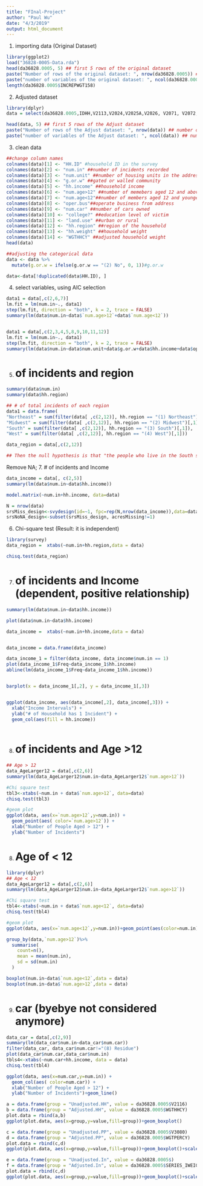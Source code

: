 ---
title: "FInal-Project"
author: "Paul Wu"
date: "4/3/2019"
output: html_document
---

1. importing data (Original Dataset)
```{r}
library(ggplot2)
load("36828-0005-Data.rda")
head(da36828.0005, 5) ## first 5 rows of the original dataset
paste("Number of rows of the original dataset: ", nrow(da36828.0005)) ## number of rows of the original dataset
paste("number of variables of the original dataset: ", ncol(da36828.0005)) ## number of variables of the original dataset
length(da36828.0005$INCREPWGT158)

```

2. Adjusted dataset
```{r}
library(dplyr)
data = select(da36828.0005,IDHH,V2113,V2024,V2025A,V2026, V2071, V2072, V2074, V2078,V2119,V2125,V2127B,V2116,WGTHHCY) ## Adjust dataset

head(data, 5) ## first 5 rows of the Adjust dataset
paste("Number of rows of the Adjust dataset: ", nrow(data)) ## number of rows of the Adjusted dataset
paste("number of variables of the Adjust dataset: ", ncol(data)) ## number of variables of the Adjusted dataset

```

3. clean data
```{r}
##change column names
colnames(data)[1] <- "HH.ID" #household ID in the survey
colnames(data)[2] <- "num.in" ##number of incidents recorded
colnames(data)[3] <- "num.unit" ##number of housing units in the address
colnames(data)[4] <- "g.or.w" ##gated or walled community
colnames(data)[5] <- "hh.income" ##household income
colnames(data)[6] <- "num.age>12" ##number of memebers aged 12 and above
colnames(data)[7] <- "num.age<12"##number of members aged 12 and younger
colnames(data)[8] <- "oper.bus"##operate business from address
colnames(data)[9] <- "num.car" ##number of cars owned
colnames(data)[10] <- "college?" ##education level of victim 
colnames(data)[11] <- "land.use" ##urban or rural
colnames(data)[12] <- "hh.region" ##region of the household
colnames(data)[13] <- "hh.weight" ##household weight
colnames(data)[14] <- "WGTHHCY" ##adjusted household weight
head(data)

##adjusting the categorical data
data <- data %>%
  mutate(g.or.w = ifelse(g.or.w == "(2) No", 0, 1))#g.or.w

data<-data[!duplicated(data$HH.ID), ]
```

4. select variables, using AIC selection
```{r}
data1 = data[,c(2,6,7)]
lm.fit = lm(num.in~., data1)
step(lm.fit, direction = "both", k = 2, trace = FALSE)
summary(lm(data$num.in~data$`num.age>12`+data$`num.age<12`))


data1 = data[,c(2,3,4,5,8,9,10,11,12)]
lm.fit = lm(num.in~., data1)
step(lm.fit, direction = "both", k = 2, trace = FALSE)
summary(lm(data$num.in~data$num.unit+data$g.or.w+data$hh.income+data$oper.bus+data$num.car+data$`college?`+data$land.use+data$hh.region))
```

5. # of incidents and region
```{r}
summary(data$num.in)
summary(data$hh.region)

## # of total incidents of each region 
data1 = data.frame(
"Northeast" = sum(filter(data[ ,c(2,12)], hh.region == "(1) Northeast")[,1]),
"Midwest" = sum(filter(data[ ,c(2,12)], hh.region == "(2) Midwest")[,1]),
"South" = sum(filter(data[ ,c(2,12)], hh.region == "(3) South")[,1]),
"West" = sum(filter(data[ ,c(2,12)], hh.region == "(4) West")[,1]))

data_region = data[,c(2,12)]

## Then the null hypothesis is that "the people who live in the South side of America surferred the crime most."
```

Remove NA; 7. # of incidents and Income
```{r}
data_income = data[, c(2,5)]
summary(lm(data$num.in~data$hh.income))

model.matrix(~num.in+hh.income, data=data)

N = nrow(data)
srsMiss_design<-svydesign(id=~1, fpc=rep(N,nrow(data_income)),data=data_income)
srsNoNA_design<-subset(srsMiss_design, acresMissing!=1)
```
6. Chi-square test (Result: it is independent)
```{r}
library(survey)
data_region =  xtabs(~num.in+hh.region,data = data)

chisq.test(data_region)

```

7. # of incidents and Income (dependent, positive relationship)
```{r}
summary(lm(data$num.in~data$hh.income))

plot(data$num.in~data$hh.income)

data_income =  xtabs(~num.in+hh.income,data = data)


data_income = data.frame(data_income)

data_income_1 = filter(data_income, data_income$num.in == 1)
plot(data_income_1$Freq~data_income_1$hh.income)
abline(lm(data_income_1$Freq~data_income_1$hh.income))


barplot(x = data_income_1[,2], y = data_income_1[,3])


ggplot(data_income, aes(data_income[,2], data_income[,3])) +
  xlab("Income Intervals") + 
  ylab("# of Household has 1 Incident") +
  geom_col(aes(fill = hh.income)) 
  

```

8. # of incidents and Age >12
```{r}
## Age > 12
data_AgeLarger12 = data[,c(2,6)]
summary(lm(data_AgeLarger12$num.in~data_AgeLarger12$`num.age>12`))

#Chi square test
tbl3<-xtabs(~num.in + data$`num.age>12`, data=data)
chisq.test(tbl3)

#geom plot
ggplot(data, aes(x=`num.age>12`,y=num.in)) +
  geom_point(aes( color=`num.age>12`)) + 
  xlab("Number of People Aged > 12") +
  ylab("Number of Incidents")
```

8. # Age of < 12
```{r}
library(dplyr)
## Age < 12
data_AgeLarger12 = data[,c(2,6)]
summary(lm(data_AgeLarger12$num.in~data_AgeLarger12$`num.age>12`))

#Chi square test
tbl4<-xtabs(~num.in + data$`num.age<12`, data=data)
chisq.test(tbl4)

#geom plot
ggplot(data, aes(x=`num.age<12`,y=num.in))+geom_point(aes(color=num.in))+geom_smooth(method = lm, color="Red")+xlab("Number of People Aged < 12")+ylab("Number of Incidents")

group_by(data,`num.age>12`)%>%
  summarise(
    count=n(),
    mean = mean(num.in),
    sd = sd(num.in)
  )

boxplot(num.in~data$`num.age<12`,data = data)
boxplot(num.in~data$`num.age>12`,data = data)

```

9. # car  (byebye not considered anymore)
```{r}
data_car = data[,c(2,9)]
summary(lm(data_car$num.in~data_car$num.car))
filter(data_car, data_car$num.car!="(8) Residue")
plot(data_car$num.car,data_car$num.in)
tbls4<-xtabs(~num.car+hh.income, data = data)
chisq.test(tbl4)

ggplot(data, aes(x=num.car,y=num.in)) +
  geom_col(aes( color=num.car)) + 
  xlab("Number of People Aged > 12") +
  ylab("Number of Incidents")+geom_line()
```

```{r}
a = data.frame(group = "Unadjusted.HH", value = da36828.0005$V2116)
b = data.frame(group = "Adjusted.HH", value = da36828.0005$WGTHHCY)
plot.data = rbind(a,b)
ggplot(plot.data, aes(x=group,y=value,fill=group))+geom_boxplot()

c = data.frame(group = "Unadjusted.PP", value = da36828.0005$V3080)
d = data.frame(group = "Adjusted.PP", value = da36828.0005$WGTPERCY)
plot.data = rbind(c,d)
ggplot(plot.data, aes(x=group,y=value,fill=group))+geom_boxplot()+scale_y_continuous(name="Stopping distance", breaks = seq(0,200000,2000))

e = data.frame(group = "Unadjusted.In", value = da36828.0005$)
f = data.frame(group = "Adjusted.In", value = da36828.0005$SERIES_IWEIGHT)
plot.data = rbind(c,d)
ggplot(plot.data, aes(x=group,y=value,fill=group))+geom_boxplot()+scale_y_continuous(name="Stopping distance", breaks = seq(0,200000,2000))
```
